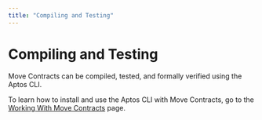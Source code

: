 ```yaml
---
title: "Compiling and Testing"
---
```


# Compiling and Testing

Move Contracts can be compiled, tested, and formally verified using the Aptos CLI.

To learn how to install and use the Aptos CLI with Move Contracts, go to the
[Working With Move Contracts](../../cli/use-cli/working-with-move-contracts.mdx)
page.
